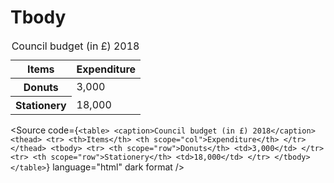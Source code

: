 
<Meta title="Atoms/Table/Tbody" />

# Tbody

<Unstyled>
  <table>
    <caption>Council budget (in £) 2018</caption>
    <thead>
      <tr>
        <th>Items</th>
        <th scope="col">Expenditure</th>
      </tr>
    </thead>
    <tbody>
      <tr>
        <th scope="row">Donuts</th>
        <td>3,000</td>
      </tr>
      <tr>
        <th scope="row">Stationery</th>
        <td>18,000</td>
      </tr>
    </tbody>
  </table>
</Unstyled>

<Source
  code={`
    <table>
      <caption>Council budget (in £) 2018</caption>
      <thead>
        <tr>
          <th>Items</th>
          <th scope="col">Expenditure</th>
        </tr>
      </thead>
      <tbody>
        <tr>
          <th scope="row">Donuts</th>
          <td>3,000</td>
        </tr>
        <tr>
          <th scope="row">Stationery</th>
          <td>18,000</td>
        </tr>
      </tbody>
    </table>
  `}
  language="html"
  dark
  format
/>
